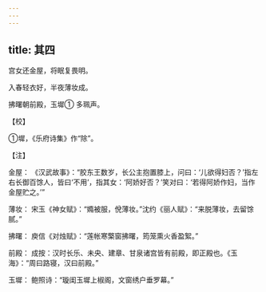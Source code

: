 ```yaml
---
---
---
```

title: 其四
---




宫女还金屋，将眠复畏明。

入春轻衣好，半夜薄妆成。

拂曙朝前殿，玉墀① 多珮声。

【校】

①墀，《乐府诗集》作“除”。

【注】

金屋： 《汉武故事》：“胶东王数岁，长公主抱置膝上，问曰：‘儿欲得妇否？’指左右长御百馀人，皆曰‘不用’，指其女：‘阿娇好否？’笑对曰：‘若得阿娇作妇，当作金屋贮之。’”

薄妆： 宋玉《神女赋》：“嫷被服，侻薄妆。”沈约《丽人赋》：“来脱薄妆，去留馀腻。”

拂曙： 庾信《对烛赋》：“莲帐寒檠窗拂曙，筠笼熏火香盈絮。”

前殿： 成按：汉时长乐、未央、建章、甘泉诸宫皆有前殿，即正殿也。《玉海》：“周曰路寝，汉曰前殿。”

玉墀： 鲍照诗：“璇闺玉墀上椒阁，文窗绣户垂罗幕。”